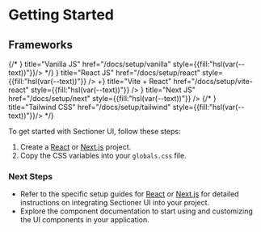 # Getting Started


## Frameworks

<Cards>
  {/* <Card icon={<JsIcon/>} title="Vanilla JS" href="/docs/setup/vanilla" style={{fill:"hsl(var(--text))"}}/> */}
  <Cards.Card icon={<ReactjsIcon />} title="React JS" href="/docs/setup/react" style={{fill:"hsl(var(--text))"}} />
  <Cards.Card icon={<><VitejsIcon />+<ReactjsIcon /></>} title="Vite + React" href="/docs/setup/vite-react" style={{fill:"hsl(var(--text))"}} />
  <Cards.Card icon={<NextjsIcon />} title="Next JS" href="/docs/setup/next" style={{fill:"hsl(var(--text))"}} />
  {/* <Cards icon={<TailwindIcon/>} title="Tailwind CSS" href="/docs/setup/tailwind" style={{fill:"hsl(var(--text))"}}/> */}
</Cards>

To get started with Sectioner UI, follow these steps:

1. Create a [React](/setup/react) or [Next.js](/setup/next) project.
2. Copy the CSS variables into your `globals.css` file.


<CssVariablesReact filePath="hi" />

### Next Steps

- Refer to the specific setup guides for [React](setup/react) or [Next.js](setup/next) for detailed instructions on integrating Sectioner UI into your project.
- Explore the component documentation to start using and customizing the UI components in your application.